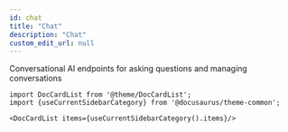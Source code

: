 ```yaml
---
id: chat
title: "Chat"
description: "Chat"
custom_edit_url: null
---
```




Conversational AI endpoints for asking questions and managing conversations



```mdx-code-block
import DocCardList from '@theme/DocCardList';
import {useCurrentSidebarCategory} from '@docusaurus/theme-common';

<DocCardList items={useCurrentSidebarCategory().items}/>
```
      